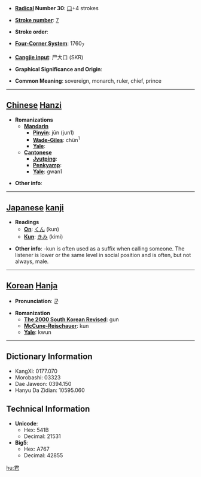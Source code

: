 * '''[[Wiktionary:Chinese radical index| Radical]] Number 30''': [[Wiktionary:Chinese radical index 口|口]]+4 strokes

* '''[[Wiktionary:Chinese total strokes index|Stroke number]]''': [[Wiktionary:Chinese total strokes index 7|7]]

* '''Stroke order''': 

* '''[[Wiktionary:Chinese four corner index|Four-Corner System]]''': 1760<sub>7</sub>

* '''[[Wiktionary:Chinese Cangjie index|Cangjie input]]''': 尸大口 (SKR)

* '''Graphical Significance and Origin''': 

* '''Common Meaning''': sovereign, monarch, ruler, chief, prince

----

== [[Chinese]] [[Hanzi]] ==

* '''Romanizations'''
** '''[[Mandarin]]'''
*** '''[[Pinyin]]''': jūn (jun1)
*** '''[[Wade-Giles]]''': chün<sup>1</sup>
*** '''[[Yale]]''': 
** '''[[Cantonese]]'''
***'''[[Jyutping]]''':
***'''[[Penkyamp]]''': 
***'''[[Yale]]''': gwan1

* '''Other info''': 

----

== [[Japanese]] [[kanji]] ==
<font lang="ja">
* '''Readings'''
** '''[[On]]''': [[くん]] (kun)
** '''[[Kun]]''': [[きみ]] (kimi)
</font>
* '''Other info''': -kun is often used as a suffix when calling someone. The listener is lower or the same level in social position and is often, but not always, male.

----

== [[Korean]] [[Hanja]] ==

* '''Pronunciation''': 군

* '''Romanization'''
** '''[[The 2000 South Korean Revised Romanization|The 2000 South Korean Revised]]''': gun
** '''[[McCune-Reischauer]]''': kun
** '''[[Yale]]''': kwun
----

== Dictionary Information ==

* KangXi: 0177.070
* Morobashi: 03323
* Dae Jaweon: 0394.150
* Hanyu Da Zidian: 10595.060

== Technical Information ==

* '''Unicode''':
** Hex: 541B
** Decimal: 21531
* '''Big5''':
** Hex: A767
** Decimal: 42855

[[hu:君]]